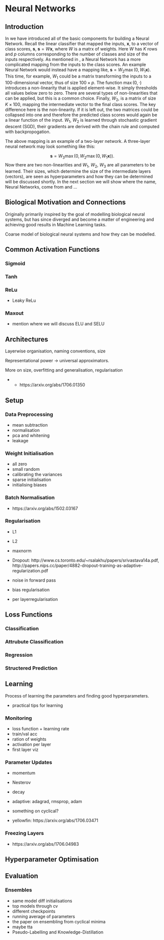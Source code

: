 # Neural Networks \label{chp:nn}

## Introduction

In \autoref{chp:intro} we have introduced all of the basic components for building a Neural Network. Recall the linear classifier that mapped the inputs, $\boldsymbol{x}$, to a vector of class scores, $\boldsymbol{s}$, $\boldsymbol{s}=W\boldsymbol{x}$, where $W$ is a matrx of weights. Here $W$ has $K$ rows and $p$ columns corresponding to the number of classes and size of the inputs respectively. As mentioned in \autoref{chp:intro}, a Neural Network has a more complicated mapping from the inputs to the class scores. An example Neural Network would instead have a mapping like, $\boldsymbol{s}=W_{2}\max(0,W_{1}\boldsymbol{x})$. This time, for example, $W_{1}$ could be a matrix transforming the inputs to a 100-dimensional vector, thus of size $100\times p$. The function $\max(0, \cdot)$ introduces a non-linearity that is applied element-wise. It simply thresholds all values below zero to zero. There are several types of non-linearities that can be applied, but this is a common choice. Finally, $W_{2}$, is a matrix of size $K\times 100$, mapping the intermediate vector to the final class scores. The key difference here is the non-linearity. If it is left out, the two matrices could be collapsed into one and therefore the predicted class scores would again be a linear function of the input. $W_{1}$, $W_{2}$ is learned through stochastic gradient descent (SGD), their gradients are derived with the chain rule and computed with backpropogation.

The above mapping is an example of a two-layer network. A three-layer neural network may look something like this:

$$
\boldsymbol{s}=W_{3}\max(0, W_{2}\max(0, W_{1}\boldsymbol{x})).
$$
Now there are two non-linearities and $W_{1}$, $W_{2}$, $W_{3}$ are all parameters to be learned. Their sizes, which determine the size of the intermediate layers (vectors), are seen as hyperparameters and how they can be determined will be discussed shortly. In the next section we will show where the name, Neural Networks, come from and ...

## Biological Motivation and Connections

Originally primarily inspired by the goal of modelling biological neural systems, but has since diverged and become a matter of engineering and achieving good results in Machine Learning tasks.

Coarse model of biological neural systems and how they can be modelled.

## Common Activation Functions

### Sigmoid

### Tanh

### ReLu

+ Leaky ReLu

### Maxout

+ mention where we will discuss ELU and SELU

## Architectures

Layerwise organisation, naming conventions, size

Representational power -> universal approximators.

More on size, overfitting and generalisation, regularisation

+ + https://arxiv.org/abs/1706.01350

## Setup

### Data Preprocessing

+ mean subtraction
+ normalisation
+ pca and whitening
+ leakage

### Weight Initialisation

+ all zero
+ small random
+ calibrating the variances
+ sparse initialisation
+ initialising biases

### Batch Normalisation

+ https://arxiv.org/abs/1502.03167

### Regularisation

+ L1
+ L2
+ maxnorm
+ Dropout: http://www.cs.toronto.edu/~rsalakhu/papers/srivastava14a.pdf, http://papers.nips.cc/paper/4882-dropout-training-as-adaptive-regularization.pdf

+ noise in forward pass
+ bias regularisation
+ per layerregularisation

## Loss Functions

### Classification

### Attrubute Classification

### Regression

### Structered Prediction

## Learning

Process of learning the parameters and finding good hyperparameters.

+ practical tips for learning

### Monitoring

+ loss function + learning rate
+ train/val acc
+ ration of weights
+ activation per layer
+ first layer viz

### Parameter Updates

+ momentum
+ Nesterov
+ decay
+ adaptive: adagrad, rmsprop, adam  

+ something on cyclical?
+ yellowfin: https://arxiv.org/abs/1706.03471

### Freezing Layers

+ https://arxiv.org/abs/1706.04983

## Hyperparameter Optimisation

## Evaluation

### Ensembles

+ same model diff initialisations
+ top models through cv
+ different checkpoints
+ running average of parameters
+ the paper on ensembling from cyclical minima
+ maybe tta
+ Pseudo-Labelling and Knowledge-Distillation


